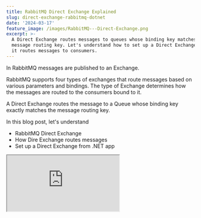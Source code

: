 ```yaml
---
title: RabbitMQ Direct Exchange Explained
slug: direct-exchange-rabbitmq-dotnet
date: '2024-03-17'
feature_image: /images/RabbitMQ---Direct-Exchange.png
excerpt: >-
  A Direct Exchange routes messages to queues whose binding key matches the
  message routing key. Let's understand how to set up a Direct Exchange and how
  it routes messages to consumers.
---
```

In RabbitMQ messages are published to an Exchange.

RabbitMQ supports four types of exchanges that route messages based on various parameters and bindings. The type of Exchange determines how the messages are routed to the consumers bound to it.

A Direct Exchange routes the message to a Queue whose binding key exactly matches the message routing key.

In this blog post, let's understand

-   RabbitMQ Direct Exchange
-   How Dire Exchange routes messages
-   Set up a Direct Exchange from .NET app

<iframe src="https://www.youtube.com/embed/H9cMqZdAApQ?feature=oembed" />

I will use [Amazon MQ](https://aws.amazon.com/amazon-mq/?ref=rahulpnath.com), a managed message broker service that supports ActiveMQ and RabbitMQ engine types to host my RabbitMQ instance. However, you can use [one of the various options that RabbitMQ provides](https://www.rabbitmq.com/download.html?ref=rahulpnath.com) to host your instance,

_AWS sponsors this article and is part of my_ [_RabbitMQ Series_](/blog/tag/rabbitmq/)_._

## What is a Direct Exchange in RabbitMQ?

When a message is sent to the Direct Exchange, it inspects its routing key.

If the routing key matches the binding key used to set up the Exchange, it routes the message to the specific Binding.

> A Direct Exchange routes messages to queues whose binding key matches the message routing key

## RabbitMQ Direct Exchange and Message Routing

A Binding connects an Exchange with a Queue.

One Queue can have one or more Bindings linked to it. These Bindings can also be to the same or different Exchanges.

Similarly, one Exchange can have one or more Bindings to the same or different Queues.

> _If a message routing key does not have any matching Bindings on the Exchange it is discarded by the Exchange._

For a Direct Exchange, when a Queue has only one Binding to an Exchange, as shown below, the messages coming to the queue are those with the exact match on the binding and routing keys.

![](/images/image-1.png)

Shows two queues bound to a Direct Exchange, with different binding keys (represented by the green and orange color lines)

Any message with the 'green' routing key is sent to one of the queues with the green binding key, and the ones with the 'orange' routing key are sent to the other queue with the orange binding key.

A Queue can have multiple Bindings on the same Exchange, as shown below. Both 'green' and 'orange' routing key messages are sent to the Queue on the right.

![](/images/image-2.png)

The same queue can have multiple routing keys, and the same routing key can be bound to multiple Queues. The green routing key is sent to two Queues, and the Queue on the right gets messages with 'green' and 'orange' routing keys.

In the above scenario, the same routing key 'green' can also be bound to different Queues. The 'green' routing key is bound to two keys, which means a message with the 'green' routing key is sent to both Queues.

## RabbitMQ Direct Exchange From .NET

To connect and send/receive messages from RabbitMQ, we will use a NuGet package - [RabbitMQ.Client](https://www.nuget.org/packages/RabbitMQ.Client?ref=rahulpnath.com).

If you are new to building RabbitMQ from .NET applications, check out the Getting Started article below.

<PostCard 
  title="Amazon MQ RabbitMQ: A Reliable Messaging Solution for Your .NET Projects"
  description="RabbitMQ is a powerful open-source message broker facilitating communication between systems or applications. Let’s learn how to get started using RabbitMQ on Amazon MQ from .NET application."
  slug="amazon-mq-rabbitmq-dotnet/"
  image="/images/rabbit-mq-dotnet.png"
/>

### Create RabbitMQ Direct Exchange From .NET

Messages are sent directly to Exchanges. This means the sender application knows nothing about Queues or binding keys.

Exchanges are created using the Channel.

The `ExchangeDeclare` the method takes in an exchange name and its type. Below is an example of creating a RabbitMQ Direct Exchange in .NET.

```csharp
var factory = new ConnectionFactory()
{
    Uri = new Uri("YOUR RABBIT INSTANCE URI"),
    Port = 5671,
    UserName = "<USERNAME FROM CONFIGURATION FILE>",
    Password = "<PASSWORD FROM CONFIGURATION FILE>"
};

using var connection = factory.CreateConnection();
using var channel = connection.CreateModel();

var exchangeName = "weather_direct";
channel.ExchangeDeclare(exchangeName, ExchangeType.Direct);
```

When sending a message, the sender specifies the Exchange and routing key..

```csharp
channel.BasicPublish(exchangeName, routingKey, null, body);
```

The Exchange uses the routing key to route the messages based on the binding keys specified on the Exchange to Queue binding.

### Set Up Bindings on Direct Exchange From .NET

Messages are routed to Queues from Exchanges using the Binding information.

To create a Queue, use the `QueueDeclare` method. It will create a new Queue only if one doesn't exist with the same name.

```csharp
var factory = new ConnectionFactory()
{
    Uri = new Uri("YOUR RABBIT INSTANCE URI"),
    Port = 5671,
    UserName = "<USERNAME FROM CONFIGURATION FILE>",
    Password = "<PASSWORD FROM CONFIGURATION FILE>"
};

using var connection = factory.CreateConnection();
using var channel = connection.CreateModel();

var queueName = "nsw";
channel.QueueDeclare(queueName, false, false, false, null);

var routingKey = "sydney";
channel.QueueBind(queueName, "weather_direct", routingKey);
```

Using the `QueueBind` method on the channel, we can bind the Queue with the Exchange and specify the routing key.

E.g., The above code creates a queue `nsw` (which stands for New South Wales, a state in Australia). In this case, weather forecast messages published for the city of Sydney (which is in NSW) are sent `nsw` queue.

Since an Exchange and Queue can have multiple Bindings, we can add more bindings as required.

E.g., The below code registers all weather updates for the city of Wollongong to be also sent to the same `nsw` queue.

```csharp
var routingKey1 = "wollongong";
channel.QueueBind(queueName, "weather_direct", routingKey1);
```

Similarly, you can create multiple Queues as required and associate different Binding.

